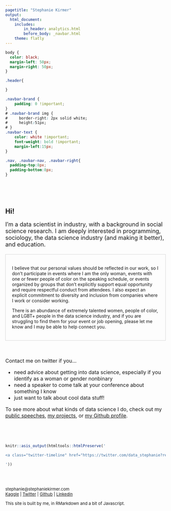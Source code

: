 ```yaml
---
pagetitle: "Stephanie Kirmer"
output: 
  html_document:
    includes:
        in_header: analytics.html
        before_body: _navbar.html
    theme: flatly
---
```



```css
body {
  color: black;
  margin-left: 50px;
  margin-right: 50px;
}

.header{

}

.navbar-brand {
    padding: 0 !important;
}
# .navbar-brand img {
#     border-right: 2px solid white;
#     height:51px;
# }
.navbar-text {
    color: white !important;
    font-weight: bold !important;
    margin-left:15px;
}

.nav, .navbar-nav, .navbar-right{
  padding-top:8px;
  padding-bottom:8px;
}

```


<BR>
<BR>
<BR>
<div class = "header">
# Hi! 

<font size = 4>

I'm a data scientist in industry, with a background in social science research. I am deeply interested in programming, sociology, the data science industry (and making it better), and education.  
</font>

<div style="border: .5px solid lightgrey; padding: 20px; margin-top:20px; margin-bottom:20px">
I believe that our personal values should be reflected in our work, so I don't participate in events where I am the only woman, events with one or fewer people of color on the speaking schedule, or events organized by groups that don't explicitly support equal opportunity and require respectful conduct from attendees. I also expect an explicit commitment to diversity and inclusion from companies where I work or consider working. 

There is an abundance of extremely talented women, people of color, and LGBT+ people in the data science industry, and if you are struggling to find them for your event or job opening, please let me know and I may be able to help connect you.
</div>



<BR>

<font size = 3>

Contact me on twitter if you...

 * need advice about getting into data science, especially if you identify as a woman or gender nonbinary  
 * need a speaker to come talk at your conference about something I know  
 * just want to talk about cool data stuff!

To see more about what kinds of data science I do, check out my [public speeches](events.html), [my projects](projects.html), 
or [my Github profile](http://github.com/skirmer).

</font>
</div>
<BR>



<BR>
```r

knitr::asis_output(htmltools::htmlPreserve('

<a class="twitter-timeline" href="https://twitter.com/data_stephanie?ref_src=twsrc%5Etfw" data-height=1100 data-width=400  data-chrome="nofooter">Tweets by data_stephanie</a> <script async src="https://platform.twitter.com/widgets.js" charset="utf-8"></script>

'))

```

<font size = 2>

<BR>
<BR>
<BR>
stephanie@stephaniekirmer.com 
<BR> [Kaggle](http://www.kaggle.com/skirmer) | [Twitter](https://twitter.com/data_stephanie) | [Github](http://github.com/skirmer) | [Linkedin](http://linkedin.com/in/skirmer)

This site is built by me, in RMarkdown and a bit of Javascript.